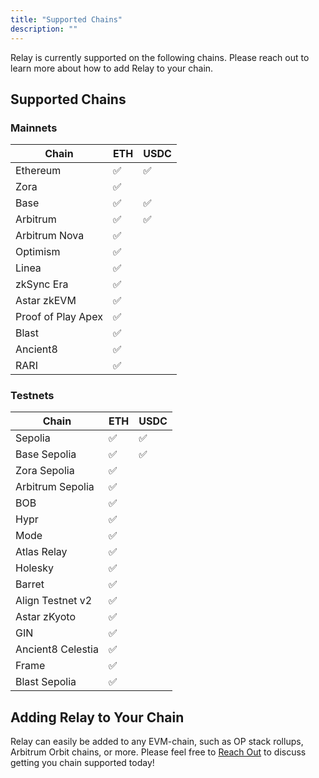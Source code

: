 ```yaml
---
title: "Supported Chains"
description: ""
---
```


Relay is currently supported on the following chains. Please reach out to learn more about how to add Relay to your chain.

## Supported Chains

### Mainnets

| Chain               | ETH | USDC |
|---------------------|-----|------|
| Ethereum            | ✅  | ✅   |
| Zora                | ✅  |      |
| Base                | ✅  | ✅   |
| Arbitrum            | ✅  | ✅   |
| Arbitrum Nova       | ✅  |      |
| Optimism            | ✅  |      |
| Linea               | ✅  |      |
| zkSync Era          | ✅  |      |
| Astar zkEVM         | ✅  |      |
| Proof of Play Apex  | ✅  |      |
| Blast               | ✅  |      |
| Ancient8            | ✅  |      |
| RARI                | ✅  |      |

### Testnets

| Chain               | ETH | USDC |
|---------------------|-----|------|
| Sepolia             | ✅  | ✅   |
| Base Sepolia        | ✅  | ✅   |
| Zora Sepolia        | ✅  |      |
| Arbitrum Sepolia    | ✅  |      |
| BOB                 | ✅  |      |
| Hypr                | ✅  |      |
| Mode                | ✅  |      |
| Atlas Relay         | ✅  |      |
| Holesky             | ✅  |      |
| Barret              | ✅  |      |
| Align Testnet v2    | ✅  |      |
| Astar zKyoto        | ✅  |      |
| GIN                 | ✅  |      |
| Ancient8 Celestia   | ✅  |      |
| Frame               | ✅  |      |
| Blast Sepolia       | ✅  |      |

## Adding Relay to Your Chain

Relay can easily be added to any EVM-chain, such as OP stack rollups, Arbitrum Orbit chains, or more. Please feel free to [Reach Out](mailto:support@relay.link) to discuss getting you chain supported today!
